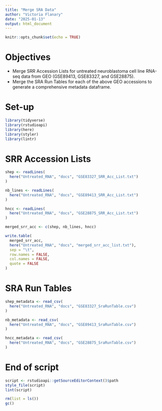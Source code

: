 ```yaml
---
title: "Merge SRA Data"
author: "Victoria Flanary"
date: "2025-01-13"
output: html_document
---
```


```r
knitr::opts_chunk$set(echo = TRUE)
```

# Objectives
- Merge SRR Accession Lists for untreated neuroblastoma cell line RNA-seq data
from GEO (GSE89413, GSE83327, and GSE28875). 
- Merge the SRA Run Tables for each of the above GEO accessions to generate
a comprehensive metadata dataframe.

# Set-up
```r
library(tidyverse)
library(rstudioapi)
library(here)
library(styler)
library(lintr)
```

# SRR Accession Lists
```r
shep <- readLines(
  here("Untreated_RNA", "docs", "GSE83327_SRR_Acc_List.txt")
)

nb_lines <- readLines(
  here("Untreated_RNA", "docs", "GSE89413_SRR_Acc_List.txt")
) 

hncc <- readLines(
  here("Untreated_RNA", "docs", "GSE28875_SRR_Acc_List.txt")
)
```

```r
merged_srr_acc <- c(shep, nb_lines, hncc)
```

```r
write.table(
  merged_srr_acc,
  here("Untreated_RNA", "docs", "merged_srr_acc_list.txt"),
  sep = "\t",
  row.names = FALSE,
  col.names = FALSE,
  quote = FALSE
)
```

# SRA Run Tables
```r
shep_metadata <- read_csv(
  here("Untreated_RNA", "docs", "GSE83327_SraRunTable.csv")
)

nb_metadata <- read_csv(
  here("Untreated_RNA", "docs", "GSE89413_SraRunTable.csv")
)

hncc_metadata <- read_csv(
  here("Untreated_RNA", "docs", "GSE28875_SraRunTable.csv")
)
```

# End of script
```r
script <- rstudioapi::getSourceEditorContext()$path
style_file(script)
lint(script)
```

```r
rm(list = ls())
gc()
```
